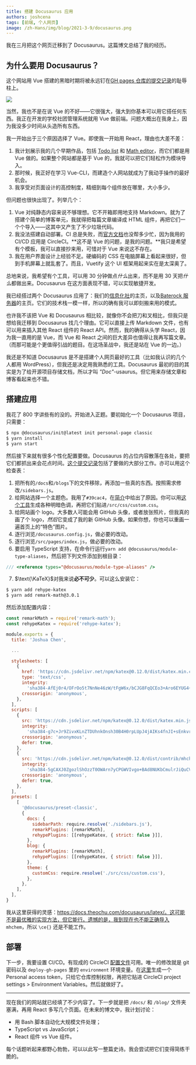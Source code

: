 ```yaml
---
title: 搭建 Docusaurus 应用
authors: joshcena
tags: [前端, 个人网页]
image: /zh-Hans/img/blog/2021-3-9/docusaurus.png
---
```


我在三月把这个网页迁移到了 Docusaurus。这篇博文总结了我的经历。

<!-- truncate -->

## 为什么要用 Docusaurus？

这个网站用 Vue 搭建的黑暗时期将被永远钉在[GH pages 仓库的提交记录](https://github.com/Josh-Cena/Personal-page/tree/202beb7770e17fbc6ab30bce4d928bf678ecc5e8)的耻辱柱上。

<img src="/zh-Hans/img/blog/2021-3-9/page.jpg"></img>

当然，我也不是在说 Vue 的不好——它很强大，强大到你基本可以用它搭任何东西。我正在开发的学校社团管理系统就用 Vue 做前端。问题大概出在我身上，因为我没多少时间从头造所有东西。

我一开始出于三个原因选择了 Vue。即使我一开始用 React，理由也大差不差：

1. 我计划展示我的几个早期作品，包括 [Todo list](https://github.com/Computerization/New-member-practice-commit/tree/master/2019/Josh-Cena/Joshua-Todolist%20with%20vue) 和 [Math editor](https://github.com/Josh-Cena/Web-math-editor)，而它们都是用 Vue 做的。如果整个网站都是基于 Vue 的，我就可以把它们轻松作为模块导入。
2. 那时候，我正好在学习 Vue-CLI，而建造个人网站就成为了我动手操作的最好机会。
3. 我享受对页面设计的高控制度，精细到每个组件放在哪里，大小多少。

但问题也很快出现了。列举几个：

1. Vue 对纯静态内容来说不够理想。它不开箱即用地支持 Markdown。就为了搭建个简单的博客单元，我就得把每篇文章编译成 HTML 组件，再把它们一个个导入——这其中又产生了不少垃圾代码。
2. 我没法搭建自动部署。CI 总是失败，而[官方文档](https://cli.vuejs.org/guide/deployment.html#platform-guides)也没帮多少忙，因为我用的 CI/CD 应用是 CircleCI。**这不是 Vue 的问题，是我的问题。**我只是希望有个模板，我可以直接抄来用，可惜对于 Vue 来说这不存在。
3. 我在用户界面设计上经验不足。硬编码的 CSS 在电脑屏幕上看起来很好，但到手机屏幕上就乱套了。而且，Vuetify 这个 UI 框架用起来实在是太深奥了。

总地来说，我希望有个工具，可以用 30 分钟做点*什么*出来，而不是用 30 天把*什么*都做出来。Docusaurus 在这方面表现不错，可以实现敏捷开发。

我已经搭过两个 Docusaurus 应用了：我们的[信息化社](https://computerization.io)的主页，以及[Baterock 服务器](https://baterock-minecraft.github.io)的主页。它们的技术栈一模一样，所以的确有我可以即刻搬来用的模式。

也许我不该把 Vue 和 Docusaurus 相比较，就像你不会把刀和叉相比，但我只是想给我迁移到 Docusaurus 找几个理由。它可以直接上传 Markdown 文件，也有可以用来插入其他 React 组件的 React API。然而，我的确得从头学 React，因为我一直用的是 Vue，而 Vue 和 React 之间的巨大差异也值得让我再写篇文章。（而那可能是个更值得引战的题目。在这场圣战中，我还是站在 Vue 的一边。）

我还是不知道 Docusaurus 是不是搭建个人网页最好的工具（比如我认识的几个人都用 WordPress），但我还是决定用我熟悉的工具。Docusaurus 最初的目的其实是为了给开源项目存储文档，所以才叫 _"Doc"_-usaurus。但它用来存储文章和博客看起来也不错。

## 搭建应用

我花了 800 字讲些有的没的。开始进入正题。要初始化一个 Docusaurus 项目，只需要：

```bash
$ npx @docusaurus/init@latest init personal-page classic
$ yarn install
$ yarn start
```

然后接下来就有很多个性化配置要做。Docusaurus 的占位内容散落在各处，要把它们都抓出来会花点时间。[这个提交记录](https://github.com/Josh-Cena/Personal-page/commit/a5f2566068a5f915b75b39f8aabfe139f58125ef)包括了要做的大部分工作。亦可以用这个检查表：

1. 把所有的`/docs`和`/blogs`下的文件移除，再添加一些真的东西。按照需求修改`/sidebars.js`。
2. 给网站选择一个主题色。我用了`#39cac4`，在[简介](/profile)中给出了原因。你可以用[这个工具](https://v2.docusaurus.io/docs/styling-layout#styling-your-site-with-infima)生成各种明暗色调，再把它们贴进`/src/css/custom.css`。
3. 给网站画个 logo。大多数人可能会用 GitHub 头像，或者放张照片，但我真的画了个 logo，*然后*它变成了我的新 GitHub 头像。如果你想，你也可以重画一遍首页上的“特色”图片。
4. 逐行浏览`/docusaurus.config.js`，做必要的改动。
5. 逐行浏览`/src/pages/index.js`，做必要的改动。
6. 要启用 TypeScript 支持，在命令行运行`yarn add @docusaurus/module-type-aliases`，然后把下列文件添加到根目录：

```typescript title="types.d.ts"
/// <reference types="@docusaurus/module-type-aliases" />
```

7. $\text{\KaTeX}$对我来说**必不可少**。可以这么安装它：

```bash
$ yarn add rehype-katex
$ yarn add remark-math@3.0.1
```

然后添加配置内容：

```jsx title="/docusaurus.config.js" {1-2,9-33,38-46}
const remarkMath = require('remark-math');
const rehypeKatex = require('rehype-katex');

module.exports = {
  title: 'Joshua Chen',

  ...

  stylesheets: [
    {
      href: 'https://cdn.jsdelivr.net/npm/katex@0.12.0/dist/katex.min.css',
      type: 'text/css',
      integrity:
        'sha384-AfEj0r4/OFrOo5t7NnNe46zW/tFgW6x/bCJG8FqQCEo3+Aro6EYUG4+cU+KJWu/X',
      crossorigin: 'anonymous',
    },
  ],
  scripts: [
    {
      src: 'https://cdn.jsdelivr.net/npm/katex@0.12.0/dist/katex.min.js',
      integrity:
        'sha384-g7c+Jr9ZivxKLnZTDUhnkOnsh30B4H0rpLUpJ4jAIKs4fnJI+sEnkvrMWph2EDg4',
      crossorigin: 'anonymous',
      defer: true,
    },
    {
      src: 'https://cdn.jsdelivr.net/npm/katex@0.12.0/dist/contrib/mhchem.min.js',
      integrity:
        'sha384-5gCAXJ0ZgozlShOzzT0OWArn7yCPGWVIvgo+BAd8NUKbCmulrJiQuCVR9cHlPHeG',
      crossorigin: 'anonymous',
      defer: true,
    },
  ],
  presets: [
    [
      '@docusaurus/preset-classic',
      {
        docs: {
          sidebarPath: require.resolve('./sidebars.js'),
          remarkPlugins: [remarkMath],
          rehypePlugins: [[rehypeKatex, { strict: false }]],
        },
        blog: {
          remarkPlugins: [remarkMath],
          rehypePlugins: [[rehypeKatex, { strict: false }]],
        },
        theme: {
          customCss: require.resolve('./src/css/custom.css'),
        },
      },
    ],
  ],
}
```

我从这里获得的灵感：https://docs.theochu.com/docusaurus/latex/。这可能不是最优雅的实现方法，但它能行。遗憾的是，我到现在也不能正确导入 `mhchem`，所以 `\ce{}` 还是不能工作。

## 部署

下一步，我要设置 CI/CD。有现成的 CircleCI [配置文件](https://github.com/Josh-Cena/Personal-page/blob/master/.circleci/config.yml)可用。唯一的修改就是 git 密码以及 `deploy-gh-pages` 里的 `environment` 环境变量。在[这里](https://github.com/settings/tokens)生成一个 Personal access token，只给它仓库控制权限，再把它贴进 CircleCI project settings > Environment Variables。然后就做好了。

---

现在我们的网站就已经填了不少内容了。下一步就是把 `/docs/` 和 `/blog/` 文件夹塞满，再用 React 多写几个页面。在未来的博文中，我计划讨论：

- 用 Bash 脚本自动化大规模文件处理；
- TypeScript vs JavaScript；
- React 组件 vs Vue 组件。

每个话题听起来都野心勃勃，可以以此写一整篇史诗。我会尝试把它们变得简练干脆的。

